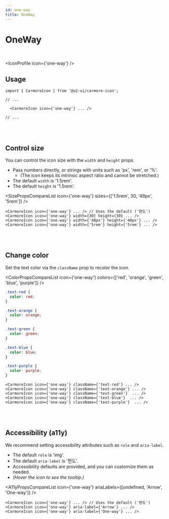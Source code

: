 ```yaml
---
id: one-way
title: OneWay
---
```




# OneWay

<br />

<IconProfile icon={'one-way'} />

## Usage

```tsx
import { CarmoreIcon } from '@o2-ui/carmore-icon';

// ...

  <CarmoreIcon icon={'one-way'} ... />

// ...
```

<br />
<br />

## Control size

You can control the icon size with the `width` and `height` props.

- Pass numbers directly, or strings with units such as 'px', 'rem', or '%'.
  - (The icon keeps its intrinsic aspect ratio and cannot be stretched.)
- The default `width` is '1.5rem'.
- The default `height` is '1.5rem'.

<SizePropsCompareList icon={'one-way'} sizes={['1.5rem', 30, '48px', '5rem']} />

```tsx
<CarmoreIcon icon={'one-way'} ... /> // Uses the default ('편도')
<CarmoreIcon icon={'one-way'} width={30} height={30} ... />
<CarmoreIcon icon={'one-way'} width={'48px'} height={'48px'} ... />
<CarmoreIcon icon={'one-way'} width={'5rem'} height={'5rem'} ... />
```

<br />
<br />

## Change color

Set the text color via the `className` prop to recolor the icon.

<ColorPropsCompareList icon={'one-way'} colors={['red', 'orange', 'green', 'blue', 'purple']} />

```css
.text-red {
  color: red;
}

.text-orange {
  color: orange;
}

.text-green {
  color: green;
}

.text-blue {
  color: blue;
}

.text-purple {
  color: purple;
}
```

```tsx
<CarmoreIcon icon={'one-way'} className={'text-red'} ... />
<CarmoreIcon icon={'one-way'} className={'text-orange'} ... />
<CarmoreIcon icon={'one-way'} className={'text-green'}  ... />
<CarmoreIcon icon={'one-way'} className={'text-blue'}  ... />
<CarmoreIcon icon={'one-way'} className={'text-purple'}  ... />
```

<br />
<br />

## Accessibility (a11y)

We recommend setting accessibility attributes such as `role` and `aria-label`.

- The default `role` is 'img'.
- The default `aria-label` is '편도'.
- Accessibility defaults are provided, and you can customize them as needed.
- _(Hover the icon to see the tooltip.)_

<A11yPropsCompareList icon={'one-way'} ariaLabels={[undefined, 'Arrow', 'One-way']} />

```tsx
<CarmoreIcon icon={'one-way'} ... /> // Uses the default ('편도')
<CarmoreIcon icon={'one-way'} aria-label={'Arrow'} ... />
<CarmoreIcon icon={'one-way'} aria-label={'One-way'} ... />
```
